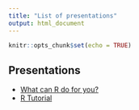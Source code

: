 ```yaml
---
title: "List of presentations"
output: html_document
---
```


```r
knitr::opts_chunk$set(echo = TRUE)
```

## Presentations

- [What can R do for you?](./what-can-r-do-for-you/what-can-r-do-for-you.html)
- [R Tutorial](./r-tutorial/0-index.html)